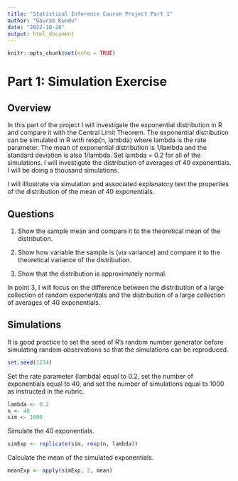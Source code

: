 ```yaml
---
title: "Statistical Inference Course Project Part 1"
author: "Gaurab Kundu"
date: "2022-10-28"
output: html_document
---
```


```r
knitr::opts_chunk$set(echo = TRUE)
```

# Part 1: Simulation Exercise

## Overview

In this part of the project I will investigate the exponential distribution in R and compare it with the Central Limit Theorem. The exponential distribution can be simulated in R with rexp(n, lambda) where lambda is the rate parameter. The mean of exponential distribution is 1/lambda and the standard deviation is also 1/lambda. Set lambda = 0.2 for all of the simulations. I will investigate the distribution of averages of 40 exponentials. I will be doing a thousand simulations.

I will iIllustrate via simulation and associated explanatory text the properties of the distribution of the mean of 40 exponentials.

## Questions

1. Show the sample mean and compare it to the theoretical mean of the distribution.

2. Show how variable the sample is (via variance) and compare it to the theoretical variance of the distribution.

3. Show that the distribution is approximately normal.

In point 3, I will focus on the difference between the distribution of a large collection of random exponentials and the distribution of a large collection of averages of 40 exponentials.

## Simulations

It is good practice to set the seed of R’s random number generator before simulating random observations so that the simulations can be reproduced.

```r
set.seed(1234)
```

Set the rate parameter (lambda) equal to 0.2, set the number of exponentials equal to 40, and set the number of simulations equal to 1000 as instructed in the rubric.

```r
lambda <- 0.2
n <- 40
sim <- 1000
```

Simulate the 40 exponentials.

```r
simExp <- replicate(sim, rexp(n, lambda))
```

Calculate the mean of the simulated exponentials.

```r
meanExp <- apply(simExp, 2, mean)
```

